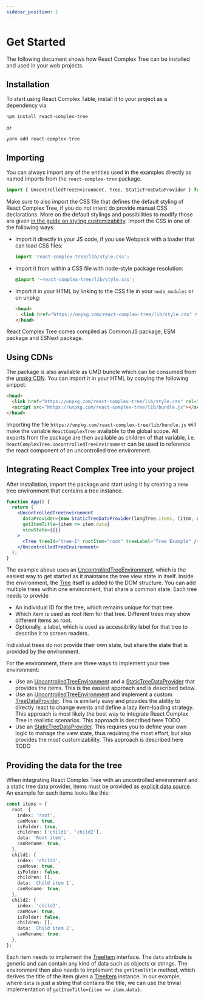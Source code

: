 ```yaml
---
sidebar_position: 1
---
```


# Get Started

The following document shows how React Complex Tree can be installed and used in your
web projects.

## Installation

To start using React Complex Table, install it to your project as a dependency via

```
npm install react-complex-tree
```

or

```
yarn add react-complex-tree
```

## Importing

You can always import any of the entities used in the examples directly as named imports from
the `react-complex-tree` package.

```typescript
import { UncontrolledTreeEnvironment, Tree, StaticTreeDataProvider } from 'react-complex-tree';
```

Make sure to also import the CSS file that defines the default styling of React Complex Tree, if
you do not intent do provide manual CSS declarations. More on the default stylings and possibilities
to modify those are given [in the guide on styling customizability](/docs/guides/styling). Import the
CSS in one of the following ways:

- Import it directly in your JS code, if you use Webpack with a loader that can load CSS files:
  ```js
  import 'react-complex-tree/lib/style.css';
  ```
- Import it from within a CSS file with node-style package resolution:
  ```css
  @import '~react-complex-tree/lib/style.css';
  ```
- Import it in your HTML by linking to the CSS file in your `node_modules` or on unpkg:
  ```html
  <head>
    <link href="https://unpkg.com/react-complex-tree/lib/style.css" rel="stylesheet" />
  </head>
  ```

React Complex Tree comes compiled as CommonJS package, ESM package and ESNext package.

## Using CDNs

The package is also available as UMD bundle which can be consumed from the [unpkg CDN](https://unpkg.com).
You can import it in your HTML by copying the following snippet:

```html
<head>
  <link href="https://unpkg.com/react-complex-tree/lib/style.css" rel="stylesheet" />
  <script src="https://unpkg.com/react-complex-tree/lib/bundle.js"></script>
</head>
```

Importing the file `https://unpkg.com/react-complex-tree/lib/bundle.js` will make the variable `ReactComplexTree`
available to the global scope. All exports from the package are then available as children of that variable,
i.e. `ReactComplexTree.UncontrolledTreeEnvironment` can be used to reference the react component of an uncontrolled
tree environment.

## Integrating React Complex Tree into your project

After installation, import the package and start using it by creating a new tree environment that
contains a tree instance.

```jsx live
function App() {
  return (
    <UncontrolledTreeEnvironment
      dataProvider={new StaticTreeDataProvider(longTree.items, (item, data) => ({ ...item, data }))}
      getItemTitle={item => item.data}
      viewState={{}}
    >
      <Tree treeId="tree-1" rootItem="root" treeLabel="Tree Example" />
    </UncontrolledTreeEnvironment>
  );
}
```

The example above uses an [UncontrolledTreeEnvironment](/docs/react/UncontrolledTreeEnvironment), which is
the easiest way to get started as it maintains the tree view state in itself. Inside the environment,
the [Tree](/docs/react/Tree) itself is added to the DOM structure. You can add multiple trees within one
environment, that share a common state. Each tree needs to provide

- An individual ID for the tree, which remains unique for that tree.
- Which item is used as root item for that tree. Different trees may show different items as root.
- Optionally, a label, which is used as accessibility label for that tree to describe it to screen readers.

Individual trees do not provide their own state, but share the state that is provided by the environment.

For the environment, there are three ways to implement your tree environment:

- Use an [UncontrolledTreeEnvironment](/docs/react/UncontrolledTreeEnvironment) and a
  [StaticTreeDataProvider](/docs/api/classes/StaticTreeDataProvider) that provides the items. This is the easiest
  approach and is described below.
- Use an [UncontrolledTreeEnvironment](/docs/react/UncontrolledTreeEnvironment) and implement a custom
  [TreeDataProvider](/docs/api/interfaces/TreeDataProvider). This is similarly easy and provides the ability to
  directly react to change events and define a lazy item-loading strategy. This approach is most likely the best
  way to integrate React Complex Tree in realistic scenarios. This approach is described here TODO
- Use an [StaticTreeDataProvider](/docs/api/classes/StaticTreeDataProvider). This requires you to define your
  own logic to manage the view state, thus requiring the most effort, but also provides the most customizability.
  This approach is described here TODO

## Providing the data for the tree

When integrating React Complex Tree with an uncontrolled environment and a static tree data provider, items
must be provided as [explicit data source](/docs/api/interfaces/ExplicitDataSource). An example for such
items looks like this:

```typescript jsx
const items = {
  root: {
    index: 'root',
    canMove: true,
    isFolder: true,
    children: ['child1', 'child2'],
    data: 'Root item',
    canRename: true,
  },
  child1: {
    index: 'child1',
    canMove: true,
    isFolder: false,
    children: [],
    data: 'Child item 1',
    canRename: true,
  },
  child2: {
    index: 'child2',
    canMove: true,
    isFolder: false,
    children: [],
    data: 'Child item 2',
    canRename: true,
  },
};
```

Each item needs to implement the [TreeItem](/docs/api/interfaces/TreeItem) interface. The `data` attribute
is generic and can contain any kind of data such as objects or strings. The environment then also needs to
implement the `getItemTitle` method, which derives the title of the item given a [TreeItem](/docs/api/interfaces/TreeItem)
instance. In our example, where `data` is just a string that contains the title, we can use the trivial
implementation of `getItemTitle={item => item.data}`.
